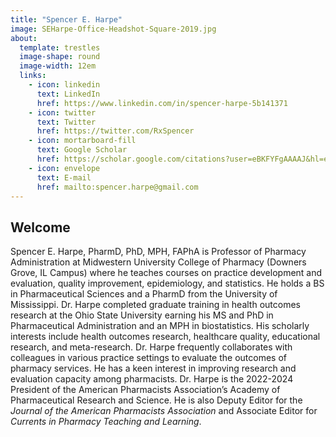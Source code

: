 ```yaml
---
title: "Spencer E. Harpe"
image: SEHarpe-Office-Headshot-Square-2019.jpg
about:
  template: trestles
  image-shape: round
  image-width: 12em
  links:
    - icon: linkedin
      text: LinkedIn
      href: https://www.linkedin.com/in/spencer-harpe-5b141371
    - icon: twitter
      text: Twitter
      href: https://twitter.com/RxSpencer
    - icon: mortarboard-fill
      text: Google Scholar
      href: https://scholar.google.com/citations?user=eBKFYFgAAAAJ&hl=en
    - icon: envelope
      text: E-mail
      href: mailto:spencer.harpe@gmail.com
---
```


## Welcome 

Spencer E. Harpe, PharmD, PhD, MPH, FAPhA is Professor of Pharmacy Administration at Midwestern University College of Pharmacy (Downers Grove, IL Campus) where he teaches courses on practice development and evaluation, quality improvement, epidemiology, and statistics. He holds a BS in Pharmaceutical Sciences and a PharmD from the University of Mississippi. Dr. Harpe completed graduate training in health outcomes research at the Ohio State University earning his MS and PhD in Pharmaceutical Administration and an MPH in biostatistics. His scholarly interests include health outcomes research, healthcare quality, educational research, and meta-research. Dr. Harpe frequently collaborates with colleagues in various practice settings to evaluate the outcomes of pharmacy services. He has a keen interest in improving research and evaluation capacity among pharmacists. Dr. Harpe is the 2022-2024 President of the American Pharmacists Association's Academy of Pharmaceutical Research and Science. He is also Deputy Editor for the *Journal of the American Pharmacists Association* and Associate Editor for *Currents in Pharmacy Teaching and Learning*.
